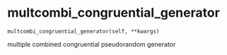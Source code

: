 # multcombi_congruential_generator { #generators.multcombi_congruential_generator }

`multcombi_congruential_generator(self, **kwargs)`

multiple combined congruential pseudorandom generator